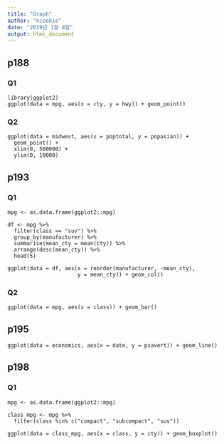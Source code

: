 ```yaml
---
title: "Graph"
author: "ncookie"
date: "2019년 1월 8일"
output: html_document
---
```


## p188

### Q1
```
library(ggplot2)
ggplot(data = mpg, aes(x = cty, y = hwy)) + geom_point()
```

### Q2
```
ggplot(data = midwest, aes(x = poptotal, y = popasian)) +
  geom_point() +
  xlim(0, 500000) +
  ylim(0, 10000)
```


## p193

### Q1
```
mpg <- as.data.frame(ggplot2::mpg)

df <- mpg %>% 
  filter(class == "suv") %>% 
  group_by(manufacturer) %>% 
  summarise(mean_cty = mean(cty)) %>% 
  arrange(desc(mean_cty)) %>% 
  head(5)
  
ggplot(data = df, aes(x = reorder(manufacturer, -mean_cty),
                      y = mean_cty)) + geom_col()
```

### Q2
```
ggplot(data = mpg, aes(x = class)) + geom_bar()
```

## p195
```
ggplot(data = economics, aes(x = date, y = psavert)) + geom_line()
```

## p198

### Q1
```
mpg <- as.data.frame(ggplot2::mpg)

class_mpg <- mpg %>% 
  filter(class %in% c("compact", "subcompact", "suv"))
  
ggplot(data = class_mpg, aes(x = class, y = cty)) + geom_boxplot()
```